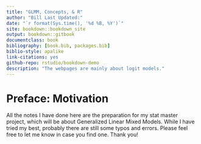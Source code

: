 ```yaml
--- 
title: "GLMM, Concepts, & R"
author: "Bill Last Updated:"
date: "`r format(Sys.time(), '%d %B, %Y')`"
site: bookdown::bookdown_site
output: bookdown::gitbook
documentclass: book
bibliography: [book.bib, packages.bib]
biblio-style: apalike
link-citations: yes
github-repo: rstudio/bookdown-demo
description: "The webpages are mainly about logit models."
---
```

# Preface: Motivation {-#my-section}

All the notes I have done here are the preparation for my stat master project, which will be about Generalized Linear Mixed Models. While I have tried my best, probably there are still some typos and errors. Please feel free to let me know in case you find one. Thank you!


